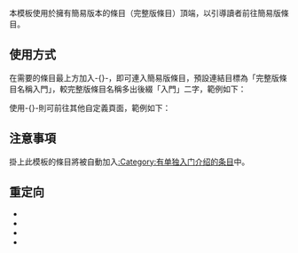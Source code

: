 {{Documentation subpage}}
<!-- 在本行下編輯模板說明 -->

本模板使用於擁有簡易版本的條目（完整版條目）頂端，以引導讀者前往簡易版條目。

== 使用方式 ==
在需要的條目最上方加入-{'''{{Tlx|参见简介}}'''}-，即可連入簡易版條目，預設連結目標為「完整版條目名稱入門」，較完整版條目名稱多出後綴「入門」二字，範例如下：
{{参见简介}}

使用-{'''{{Tlx|参见简介|文字}}'''}-則可前往其他自定義頁面，範例如下：
{{参见简介|文字}}

== 注意事項 ==
掛上此模板的條目將被自動加入[[:Category:有单独入门介绍的条目]]中。

== 重定向 ==
* {{Tl|Seeintro}}
* {{Tl|SeeIntro}}
* {{Tl|See intro}}
* {{Tl|See Intro}}

<includeonly>{{Sandbox other||
<!-- 本行下加入模板的分類 -->
[[Category:顶注模板]]
[[Category:消歧義模板]]
}}</includeonly>